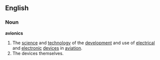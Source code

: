 ==English==
===Noun===
'''avionics'''
# The [[science]] and [[technology]] of the [[development]] and use of [[electrical]] and [[electronic]] [[devices]] in [[aviation]].
# The devices themselves.